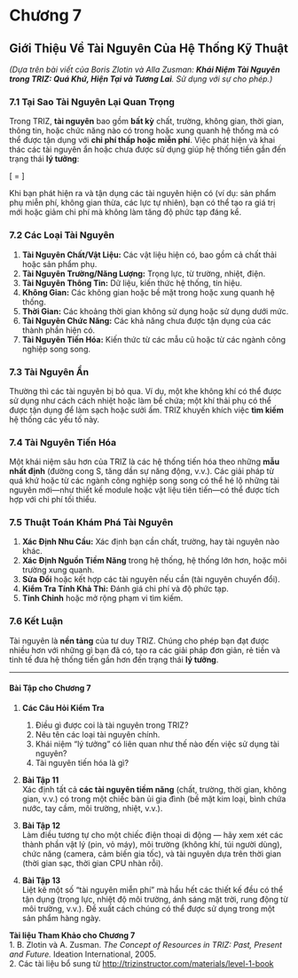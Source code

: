 
# **Chương 7**  
## Giới Thiệu Về Tài Nguyên Của Hệ Thống Kỹ Thuật

*(Dựa trên bài viết của Boris Zlotin và Alla Zusman: **Khái Niệm Tài Nguyên trong TRIZ: Quá Khứ, Hiện Tại và Tương Lai**. Sử dụng với sự cho phép.)*

### 7.1 Tại Sao Tài Nguyên Lại Quan Trọng

Trong TRIZ, **tài nguyên** bao gồm **bất kỳ** chất, trường, không gian, thời gian, thông tin, hoặc chức năng nào có trong hoặc xung quanh hệ thống mà có thể được tận dụng với **chi phí thấp hoặc miễn phí**. Việc phát hiện và khai thác các tài nguyên ẩn hoặc chưa được sử dụng giúp hệ thống tiến gần đến trạng thái **lý tưởng**:

\[
\text{Lý Tưởng} = \frac{\text{Giá Trị Tạo Ra}}{\text{Chi Phí}}
\]

Khi bạn phát hiện ra và tận dụng các tài nguyên hiện có (ví dụ: sản phẩm phụ miễn phí, không gian thừa, các lực tự nhiên), bạn có thể tạo ra giá trị mới hoặc giảm chi phí mà không làm tăng độ phức tạp đáng kể.

### 7.2 Các Loại Tài Nguyên

1. **Tài Nguyên Chất/Vật Liệu:** Các vật liệu hiện có, bao gồm cả chất thải hoặc sản phẩm phụ.  
2. **Tài Nguyên Trường/Năng Lượng:** Trọng lực, từ trường, nhiệt, điện.  
3. **Tài Nguyên Thông Tin:** Dữ liệu, kiến thức hệ thống, tín hiệu.  
4. **Không Gian:** Các không gian hoặc bề mặt trong hoặc xung quanh hệ thống.  
5. **Thời Gian:** Các khoảng thời gian không sử dụng hoặc sử dụng dưới mức.  
6. **Tài Nguyên Chức Năng:** Các khả năng chưa được tận dụng của các thành phần hiện có.  
7. **Tài Nguyên Tiến Hóa:** Kiến thức từ các mẫu cũ hoặc từ các ngành công nghiệp song song.

### 7.3 Tài Nguyên Ẩn

Thường thì các tài nguyên bị bỏ qua. Ví dụ, một khe không khí có thể được sử dụng như cách cách nhiệt hoặc làm bể chứa; một khí thải phụ có thể được tận dụng để làm sạch hoặc sưởi ấm. TRIZ khuyến khích việc **tìm kiếm** hệ thống các yếu tố này.

### 7.4 Tài Nguyên Tiến Hóa

Một khái niệm sâu hơn của TRIZ là các hệ thống tiến hóa theo những **mẫu nhất định** (đường cong S, tăng dần sự năng động, v.v.). Các giải pháp từ quá khứ hoặc từ các ngành công nghiệp song song có thể hé lộ những tài nguyên mới—như thiết kế module hoặc vật liệu tiên tiến—có thể được tích hợp với chi phí tối thiểu.

### 7.5 Thuật Toán Khám Phá Tài Nguyên

1. **Xác Định Nhu Cầu:** Xác định bạn cần chất, trường, hay tài nguyên nào khác.  
2. **Xác Định Nguồn Tiềm Năng** trong hệ thống, hệ thống lớn hơn, hoặc môi trường xung quanh.  
3. **Sửa Đổi** hoặc kết hợp các tài nguyên nếu cần (tài nguyên chuyển đổi).  
4. **Kiểm Tra Tính Khả Thi:** Đánh giá chi phí và độ phức tạp.  
5. **Tinh Chỉnh** hoặc mở rộng phạm vi tìm kiếm.

### 7.6 Kết Luận

Tài nguyên là **nền tảng** của tư duy TRIZ. Chúng cho phép bạn đạt được nhiều hơn với những gì bạn đã có, tạo ra các giải pháp đơn giản, rẻ tiền và tinh tế đưa hệ thống tiến gần hơn đến trạng thái **lý tưởng**.

---

#### Bài Tập cho Chương 7

1. **Các Câu Hỏi Kiểm Tra**  
   1. Điều gì được coi là tài nguyên trong TRIZ?  
   2. Nêu tên các loại tài nguyên chính.  
   3. Khái niệm “lý tưởng” có liên quan như thế nào đến việc sử dụng tài nguyên?  
   4. Tài nguyên tiến hóa là gì?

2. **Bài Tập 11**  
   Xác định tất cả **các tài nguyên tiềm năng** (chất, trường, thời gian, không gian, v.v.) có trong một chiếc bàn ủi gia đình (bề mặt kim loại, bình chứa nước, tay cầm, môi trường, nhiệt, v.v.).

3. **Bài Tập 12**  
   Làm điều tương tự cho một chiếc điện thoại di động — hãy xem xét các thành phần vật lý (pin, vỏ máy), môi trường (không khí, túi người dùng), chức năng (camera, cảm biến gia tốc), và tài nguyên dựa trên thời gian (thời gian sạc, thời gian CPU nhàn rỗi).

4. **Bài Tập 13**  
   Liệt kê một số “tài nguyên miễn phí” mà hầu hết các thiết kế đều có thể tận dụng (trọng lực, nhiệt độ môi trường, ánh sáng mặt trời, rung động từ môi trường, v.v.). Đề xuất cách chúng có thể được sử dụng trong một sản phẩm hàng ngày.

**Tài liệu Tham Khảo cho Chương 7**  
1. B. Zlotin và A. Zusman. *The Concept of Resources in TRIZ: Past, Present and Future.* Ideation International, 2005.  
2. Các tài liệu bổ sung từ [http://trizinstructor.com/materials/level-1-book](http://trizinstructor.com/materials/level-1-book)

